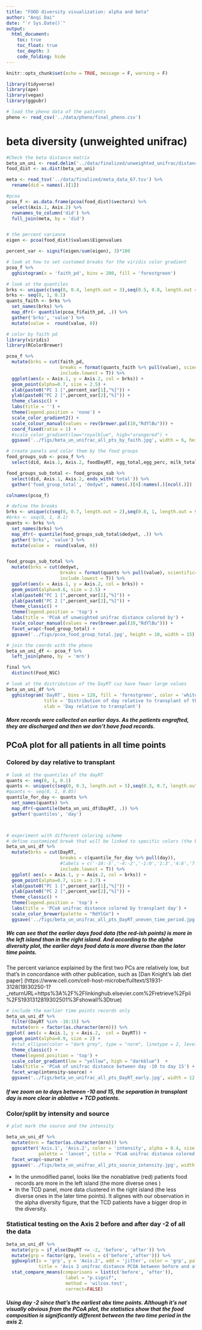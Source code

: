 ```yaml
---
title: "FOOD diversity visualization: alpha and beta"
author: "Anqi Dai"
date: "`r Sys.Date()`"
output:
  html_document:
    toc: true
    toc_float: true
    toc_depth: 3
    code_folding: hide
---
```


```r
knitr::opts_chunk$set(echo = TRUE, message = F, warning = F)
```

```r
library(tidyverse)
library(ape)
library(vegan)
library(ggpubr)
```

```r
# load the pheno data of the patients 
pheno <- read_csv('../data/pheno/final_pheno.csv')
```

# beta diversity (unweighted unifrac)

```r
#Check the beta distance matrix
beta_un_uni <- read.delim('../data/finalized/unweighted_unifrac/distance-matrix.tsv', sep = '\t', row.names = 1)
food_dist <- as.dist(beta_un_uni)

meta <- read_tsv('../data/finalized/meta_data_67.tsv') %>% 
  rename(did = names(.)[1])

#pcoa
pcoa_f <- as.data.frame(pcoa(food_dist)$vectors) %>% 
  select(Axis.1, Axis.2) %>% 
  rownames_to_column('did') %>% 
  full_join(meta, by = 'did')


# the percent variance
eigen <- pcoa(food_dist)$values$Eigenvalues

percent_var <- signif(eigen/sum(eigen), 3)*100
```

```r
# look at how to set customed breaks for the viridis color gradient
pcoa_f %>% 
  gghistogram(x = 'faith_pd', bins = 200, fill = 'forestgreen')
```


```r
# look at the quantiles
brks <- unique(c(seq(0, 0.4, length.out = 3),seq(0.5, 0.8, length.out = 3),1.0))
brks <- seq(0, 1, 0.1)
quants_faith <- brks %>% 
  set_names(brks) %>% 
  map_dfr(~ quantile(pcoa_f$faith_pd, .)) %>% 
  gather('brks', 'value') %>% 
  mutate(value =  round(value, 0))
```


```r
# color by faith pd
library(viridis)
library(RColorBrewer)

pcoa_f %>% 
  mutate(brks = cut(faith_pd, 
                    breaks = format(quants_faith %>% pull(value), scientific=F),
                    include.lowest = T)) %>% 
  ggplot(aes(x = Axis.1, y = Axis.2, col = brks)) +
  geom_point(alpha=0.7, size = 2.5) +
  xlab(paste0("PC 1 [",percent_var[1],"%]")) +
  ylab(paste0("PC 2 [",percent_var[2],"%]")) +
  theme_classic() +
  labs(title = '') + 
  theme(legend.position = 'none') +
  scale_color_gradient2() +
  scale_colour_manual(values = rev(brewer.pal(10,"RdYlBu"))) +
  coord_fixed(ratio = 1) +
  #scale_color_gradient(low="royalblue", high="orangered") +
  ggsave('../figs/beta_un_unifrac_all_pts_by_faith.jpg', width = 6, height = 4)
```

```r
# create panels and color them by the food groups 
food_groups_sub <- pcoa_f %>% 
  select(did, Axis.1, Axis.2, foodDayRT, egg_total,egg_perc, milk_total, milk_perc, fruit_total, fruit_perc,sugar_total, sugar_perc, grain_perc, grain_total, meat_total, meat_perc, veggie_total, veggie_perc,legume_total, legume_perc, fats_perc, fats_total)

food_groups_sub_total <- food_groups_sub %>% 
  select(did, Axis.1, Axis.2, ends_with('total')) %>% 
  gather('food_group_total', 'dedywt', names(.)[4]:names(.)[ncol(.)]) 

colnames(pcoa_f)

# define the breaks
brks <- unique(c(seq(0, 0.7, length.out = 2),seq(0.8, 1, length.out = 9),1.0))
#brks <- seq(0, 1, 0.1)
quants <- brks %>% 
  set_names(brks) %>% 
  map_dfr(~ quantile(food_groups_sub_total$dedywt, .)) %>% 
  gather('brks', 'value') %>% 
  mutate(value =  round(value, 0))


food_groups_sub_total %>% 
  mutate(brks = cut(dedywt, 
                    breaks = format(quants %>% pull(value), scientific=F),
                    include.lowest = T)) %>% 
  ggplot(aes(x = Axis.1, y = Axis.2, col = brks)) +
  geom_point(alpha=0.6, size = 2.5) +
  xlab(paste0("PC 1 [",percent_var[1],"%]")) +
  ylab(paste0("PC 2 [",percent_var[2],"%]")) +
  theme_classic() +
  theme(legend.position = 'top') +
  labs(title = 'PCoA of unweighted unifrac distance colored by') + 
  scale_colour_manual(values = rev(brewer.pal(10,"RdYlBu"))) +
  facet_wrap(~food_group_total) +
  ggsave('../figs/pcoa_food_group_total.jpg', height = 10, width = 15)
```

 



```r
# join the coords with the pheno
beta_un_uni_df <- pcoa_f %>% 
  left_join(pheno, by  = 'mrn')

final %>% 
  distinct(Food_NSC)
```

```r
# look at the distribution of the DayRT cuz have fewer large values
beta_un_uni_df %>% 
  gghistogram('DayRT', bins = 120, fill = 'forestgreen', color = 'white',
              title = 'Distribution of day relative to transplant of the food records',
              xlab = 'Day relative to transplant')
```

##### More records were collected on earlier days. As the patients engrafted, they are discharged and then we don't have food records.



## PCoA plot for all patients in all time points

### Colored by day relative to transplant


```r
# look at the quantiles of the dayRT
quants <- seq(0, 1, 0.1)
quants <- unique(c(seq(0, 0.3, length.out = 5),seq(0.3, 0.7, length.out = 3),1.0))
#quants <- seq(0, 1, 0.05)
quantile_for_day <- quants %>% 
  set_names(quants) %>% 
  map_dfr(~quantile(beta_un_uni_df$DayRT, .)) %>% 
  gather('quantiles', 'day')



# experiment with different coloring scheme 
# define customized break that will be linked to specific colors (the breaks can be uneven to display the spread and structure of the data)
beta_un_uni_df %>% 
  mutate(brks = cut(DayRT, 
                    breaks = c(quantile_for_day %>% pull(day)),
                    #labels = c('-10:-5','-4:-2','-1:0','1:3','4:6','7:9','10:12','13:16','17:21','22:41'), 
                    include.lowest = T)) %>% 
  ggplot( aes(x = Axis.1, y = Axis.2, col = brks)) +
  geom_point(alpha=0.7, size = 2.7) +
  xlab(paste0("PC 1 [",percent_var[1],"%]")) +
  ylab(paste0("PC 2 [",percent_var[2],"%]")) +
  theme_classic() +
  theme(legend.position = 'top') +
  labs(title = 'PCoA unifrac distance colored by transplant day') +
  scale_color_brewer(palette = "RdYlGn") +
  ggsave('../figs/beta_un_unifrac_all_pts_DayRT_uneven_time_period.jpg', width = 5, height = 4)

```

##### We can see that the earlier days food data (the red-ish points) is more in the left island than in the right island. And according to the alpha diversity plot, the earlier days food data is more diverse than the later time points.

The percent variance explained by the first two PCs are relatively low, but that's in concordance with other publication, such as [Dan Knight's lab diet paper] (https://www.cell.com/cell-host-microbe/fulltext/S1931-3128(19)30250-1?_returnURL=https%3A%2F%2Flinkinghub.elsevier.com%2Fretrieve%2Fpii%2FS1931312819302501%3Fshowall%3Dtrue)



```r
# include the earlier time points records only
beta_un_uni_df %>% 
  filter(DayRT %in% -10:15) %>% 
  mutate(mrn = factor(as.character(mrn))) %>% 
ggplot( aes(x = Axis.1, y = Axis.2,  col = DayRT)) +
  geom_point(alpha=0.9, size = 2) +
  #stat_ellipse(color = "dark grey", type = "norm", linetype = 2, level = 0.95, alpha = 0.5) +
  theme_classic() +
  theme(legend.position = 'top') +
  scale_color_gradient(low = "yellow", high = "darkblue")  +
  labs(title = 'PCoA of unifrac distance between day -10 to day 15') + 
  facet_wrap(intensity~source) +
  ggsave('../figs/beta_un_unifrac_all_pts_DayRT_early.jpg', width = 12, height = 8)
```

##### If we zoom on to days between -10 and 15, the separation in transplant day is more clear in ablative + TCD patients.



### Color/split by intensity and source 

```r
# plot mark the source and the intensity

beta_un_uni_df %>% 
  mutate(mrn = factor(as.character(mrn))) %>%
  ggscatter('Axis.1', 'Axis.2', color = 'intensity', alpha = 0.4, size = 2.7,
            palette = 'lancet', title = 'PCoA unifrac distance colored by intensity') +
  facet_wrap(~source) +
  ggsave('../figs/beta_un_unifrac_all_pts_source_intensity.jpg', width = 13, height = 8)
```

- In the unmodified panel, looks like the nonablative (red) patients food records are more in the left island (the more diverse ones )
- In the TCD panel, more data clustered in the right island (the less diverse ones in the later time points). It alignes with our observation in the alpha diversity figure, that the TCD patients have a bigger drop in the diversity.



### Statistical testing on the Axis 2 before and after day -2 of all the data

```r
beta_un_uni_df %>% 
  mutate(grp = if_else(DayRT <= -2, 'before', 'after')) %>% 
  mutate(grp = factor(grp, levels = c('before','after'))) %>% 
  ggboxplot(x = 'grp', y = 'Axis.2', add = 'jitter', color = 'grp', palette = 'nejm',
            title = 'Axis 2 unifrac distance PCOA between before and after day -2') +
  stat_compare_means(comparisons = list(c('before', 'after')),
                      label = "p.signif",
                      method = 'wilcox.test',
                      correct=FALSE)
```

##### Using day -2 since that's the earliest abx time points. Although it's not visually obvious from the PCoA plot, the statistics show that the food composition is significantly different between the two time period in the axis 2.  



